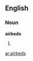 ==English==

===Noun===
'''airbeds'''

#{{plural of|airbed}}

{{anagrams:en/abdeirs}}
[[ar:airbeds]]